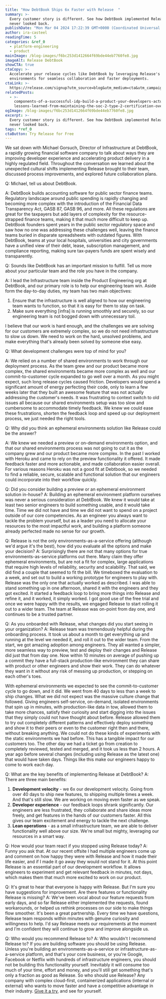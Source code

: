 ```yaml
---
title: "How DebtBook Ships 6x Faster with Release  "
summary: >-
  Every customer story is different. See how DebtBook implemented Release and
  never looked back.
publishDate: "Mon Mar 04 2024 17:22:39 GMT+0000 (Coordinated Universal Time)"
author: ira-casteel
readingTime: 5
categories: &ref_0
  - platform-engineering
  - product
mainImage: /blog-images/f6bc253d1412664f69bde44eb7760fe8.jpg
imageAlt: Release DebtBook
showCTA: true
ctaCopy: >-
  Accelerate your release cycles like DebtBook by leveraging Release's on-demand
  environments for seamless collaboration and faster deployments.
ctaLink: >-
  https://release.com/signup?utm_source=blog&utm_medium=cta&utm_campaign=blog-cta&utm_content=how-debtbook-ships-6x-faster-with-release
relatedPosts:
  - >-
    components-of-a-successful-idp-build-a-product-your-developers-actually-want-to-use;
    lessons-learned-from-maintaining-the-soc-2-type-2-certification-over-the-years
ogImage: /blog-images/f6bc253d1412664f69bde44eb7760fe8.jpg
excerpt: >-
  Every customer story is different. See how DebtBook implemented Release and
  never looked back.
tags: *ref_0
ctaButton: Try Release for Free
---
```


We sat down with Michael Gorsuch, Director of Infrastructure at DebtBook, a rapidly growing financial software company to talk about ways they are improving developer experience and accelerating product delivery in a highly regulated field. Throughout the conversation we learned about the unexpected cultural shifts implementing Release brought to their team, discussed process improvements, and explored future collaboration plans.

Q: Michael, tell us about DebtBook.

A: DebtBook builds accounting software for public sector finance teams. Regulatory landscape around public spending is rapidly changing and becoming more complex with the introduction of the Financial Data Transparency Act, GASB 87, GASB 96, and more. All these regulations are great for the taxpayers but add layers of complexity for the resource-strapped finance teams, making it that much more difficult to keep up. DebtBook founders spent years in the public sector regulatory space and saw how no one was addressing these challenges well, leaving the finance teams buried in disparate spreadsheets with outdated figures. With DebtBook, teams at your local hospitals, universities and city governments have a unified view of their debt, lease, subscription management, and compliance reporting, making sure tax-payers funds are spent wisely and transparently.

Q: Sounds like DebtBook has an important mission to fulfill. Tell us more about your particular team and the role you have in the company.

A: I lead the Infrastructure team inside the Product Engineering org at DebtBook, and our primary role is to help our engineering team win. Aside form the day-to-day duties, my team has two main objectives:

1. Ensure that the infrastructure is well aligned to how our engineering team wants to function, so that it is easy for them to stay on task.
2. Make sure everything [infra] is running smoothly and securely, so our engineering team is not bogged down with unnecessary toil.

I believe that our work is hard enough, and the challenges we are solving for our customers are extremely complex, so we do not need infrastructure to slow us down. We need to work on the hard, unsolved problems, and make everything that's already been solved by someone else easy.

Q: What development challenges were top of mind for you?

A: We relied on a number of shared environments to work through our deployment process. As the team grew and our product became more complex, the shared environments became more complex as well and our commit-to-customer cycle expanded to go well over a month. As you might expect, such long release cycles caused friction. Developers would spend a significant amount of energy perfecting their code, only to learn a few weeks later that they built an awesome feature that was not actually addressing the customer's needs. It was frustrating to context switch to old issues all because our shared environments setup was too slow and cumbersome to accommodate timely feedback. We knew we could ease these frustrations, shorten the feedback loop and speed up our deployment process, we just needed the right tools.

Q: Why did you think an ephemeral environments solution like Release could be the answer?

A: We knew we needed a preview or on-demand environments option, and that our shared environments process was not going to cut it as the company grew and our product became more complex. In the past I worked with Heroku and came to rely on the preview functionality it offered. It made feedback faster and more actionable, and made collaboration easier overall. For various reasons Heroku was not a good fit at Debtbook, so we needed to find a reliable, secure, scalable and functional solution that our engineers could incorporate into their workflow quickly.

Q: Did you consider building a preview or an ephemeral environment solution in-house?
A: Building an ephemeral environment platform ourselves was never a serious consideration at DebtBook. We knew it would take at least two senior engineers to build something usable, and it would take time. Time we did not have and time we did not want to spend on a project outside of our core competencies. As an engineer you always want to tackle the problem yourself, but as a leader you need to allocate your resources to the most impactful work, and building a platform someone already perfected made no sense for our growth.

Q: Release is not the only environments-as-a-service offering (although we'd argue it's the best), how did you evaluate all the options and make your decision?
A: Surprisingly there are not that many options for true environments-as-service platforms out there. Many claim they offer ephemeral environments, but are not a fit for complex, large applications that require high levels of reliability, security and scalability. That said, we did find a couple that seemed to fit the bill. We timeboxed the evaluation to a week, and set out to build a working prototype for engineers to play with. Release was the only one that actually worked as described. I was able to stand something up in one afternoon, shared it with the engineers and they got excited. It started a feedback loop to bring more things into Release and refine it, and it worked, it simply worked. I got good use of the free trial and once we were happy with the results, we engaged Release to start rolling it out to a wider team. The team at Release was on-point from day one, and continues to be a trusted partner.

Q: As you onboarded with Release, what changes did you start seeing in your organization?
A: Release team was tremendously helpful during the onboarding process. It took us about a month to get everything up and running at the level we needed it, and roll it out to the wider team. From the start, we got amazing adoption among engineers. They all wanted a simpler, more seamless way to preview, test and deploy their changes and Release did just that from day one. Now within 10 minutes on average of pushing up a commit they have a full-stack production-like environment they can share with product or other engineers and show their work. They can do whatever they want in it without any risk of messing up production, or stepping on each other's toes.

With ephemeral environments we expected to see the commit-to-customer cycle to go down, and it did. We went from 40 days to less than a week to ship changes. What we did not expect was the massive culture change that followed. Giving engineers self-service, on-demand, isolated environments that spin up in minutes, with production-like data in tow, allowed them to take more chances, satisfy their curiosity and start digging into the issues that they simply could not have thought about before. Release allowed them to try out completely different patterns and effectively deploy something and show it to their peers or even to the customer right then and there, without breaking anything. We could not do these kinds of experiments with the static environments we had before. This has a tangible impact for our customers too. The other day we had a ticket go from creation to completely reviewed, tested and merged, and it took us less than 2 hours. A year ago before several changes (including using Release as the latest one) that would have taken days. Things like this make our engineers happy to come to work each day.

Q: What are the key benefits of implementing Release at DebtBook?
A: There are three main benefits:

1. **Development velocity** - we 6x our development velocity. Going from over 40 days to ship new features, to shipping multiple times a week. And that's still slow. We are working on moving even faster as we speak.
2. **Developer experience** - our feedback loops shrank significantly. Our engineers are less frustrated, they collaborate and share ideas more freely, and get features in the hands of our customers faster. All this gives our team excitement and energy to tackle the next challenge.
3. **Lean operations** - as a small infrastructure team, we are able to deliver functionality well above our size. We're small but mighty, leveraging our resources in a smart way.

Q: How would your team react if you stopped using Release today?
A: Funny you ask that. At our recent offsite I had multiple engineers come up and comment on how happy they were with Release and how it made their life easier, and if I made it go away they would not stand for it. At this point Release is an essential part of our development workflow. It allows engineers to experiment and get relevant feedback in minutes, not days, which makes them that much more excited to work on our product.

Q: It's great to hear that everyone is happy with Release. But I'm sure you have suggestions for improvement. Are there features or functionality Release is missing?
A: We've been vocal about our feature requests from early days, and so far Release either implemented the requests, found workarounds, or helped us rethink processes on our side to make things flow smoother. It's been a great partnership. Every time we have questions, Release team responds within minutes with genuine curiosity and willingness to help. I'd say Release meets our requirements at the moment and I'm confident they will continue to grow and improve alongside us.

Q: Who would you recommend Release to?
A: Who wouldn't I recommend Release to? If you are building software you should be using Release. Unless you're building an environments-as-a-service or infrastructure-as-a-service platform, and that's your core business, or you're Google, Facebook or Netflix with hundreds of infrastructure engineers, you should not be building this functionality yourself. Inevitably it will consume too much of your time, effort and money, and you'll still get something that's only a fraction as good as Release. So who should use Release? Any company with complex cloud-first, containerized applications (internal or external) who wants to move faster and have a competitive advantage in their industry. [Give it a try](https://release.com/signup), and see for yourself.
